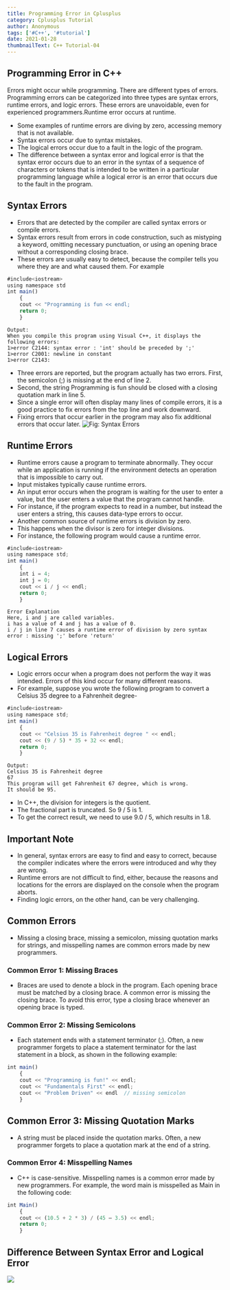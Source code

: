 ```yaml
---
title: Programming Error in Cplusplus
category: Cplusplus Tutorial
author: Anonymous
tags: ['#C++', '#tutorial']
date: 2021-01-28
thumbnailText: C++ Tutorial-04
---
```

## Programming Error in C++

Errors might occur while programming. There are different types of errors. Programming errors can be categorized into three types are syntax errors, runtime errors, and logic errors. These errors are unavoidable, even for experienced programmers.Runtime error occurs at runtime.
- Some examples of runtime errors are diving by zero, accessing memory that is not available.
- Syntax errors occur due to syntax mistakes.
- The logical errors occur due to a fault in the logic of the program.
- The difference between a syntax error and logical error is that the syntax error occurs due to an error in the syntax of a sequence of characters or tokens that is intended to be written in a particular programming language while a logical error is an error that occurs due to the fault in the program.
## Syntax Errors
- Errors that are detected by the compiler are called syntax errors or compile errors.
- Syntax errors result from errors in code construction, such as mistyping a keyword, omitting necessary punctuation, or using an opening brace without a corresponding closing brace.
- These errors are usually easy to detect, because the compiler tells you where they are and what caused them. For example
~~~js
#include<iostream>
using namespace std
int main()
    {
    cout << "Programming is fun << endl;
    return 0;
    }
~~~
~~~
Output:
When you compile this program using Visual C++, it displays the following errors:
1>error C2144: syntax error : 'int' should be preceded by ';'
1>error C2001: newline in constant
1>error C2143:
~~~
- Three errors are reported, but the program actually has two errors. First, the semicolon (;) is missing at the end of line 2.
- Second, the string Programming is fun should be closed with a closing quotation mark in line 5.
- Since a single error will often display many lines of compile errors, it is a good practice to fix errors from the top line and work downward.
- Fixing errors that occur earlier in the program may also fix additional errors that occur later.
![Fig: Syntax Errors](../../assets/cppPic/ser.PNG)
## Runtime Errors
- Runtime errors cause a program to terminate abnormally. They occur while an application is running if the environment detects an operation that is impossible to carry out.
- Input mistakes typically cause runtime errors.
- An input error occurs when the program is waiting for the user to enter a value, but the user enters a value that the program cannot handle.
- For instance, if the program expects to read in a number, but instead the user enters a string, this causes data-type errors to occur.
- Another common source of runtime errors is division by zero.
- This happens when the divisor is zero for integer divisions.
- For instance, the following program would cause a runtime error.
~~~js
#include<iostream>
using namespace std;
int main()
    {
    int i = 4;
    int j = 0;
    cout << i / j << endl;
    return 0;
    }
~~~
~~~
Error Explanation
Here, i and j are called variables.
i has a value of 4 and j has a value of 0.
i / j in line 7 causes a runtime error of division by zero syntax error : missing ';' before 'return'
~~~
## Logical Errors
- Logic errors occur when a program does not perform the way it was intended. Errors of this kind occur for many different reasons.
- For example, suppose you wrote the following program  to convert a Celsius 35 degree to a Fahrenheit degree-
~~~js
#include<iostream>
using namespace std;
int main()
    {
    cout << "Celsius 35 is Fahrenheit degree " << endl;
    cout << (9 / 5) * 35 + 32 << endl;
    return 0;
    }
~~~
~~~
Output:
Celsius 35 is Fahrenheit degree
67
This program will get Fahrenheit 67 degree, which is wrong.
It should be 95.
~~~
- In C++, the division for integers is the quotient.
- The fractional part is truncated. So 9 / 5 is 1.
- To get the correct result, we need to use 9.0 / 5, which results in 1.8.
## Important Note
- In general, syntax errors are easy to find and easy to correct, because the compiler indicates where the errors were introduced and why they are wrong.
- Runtime errors are not difficult to find, either, because the reasons and locations for the errors are displayed on the console when the program aborts.
- Finding logic errors, on the other hand, can be very challenging.
## Common Errors
- Missing a closing brace, missing a semicolon, missing quotation marks for strings, and misspelling names are common errors made by new programmers.
### Common Error 1: Missing Braces
- Braces are used to denote a block in the program. Each opening brace must be matched by a closing brace. A common error is missing the closing brace. To avoid this error, type a closing brace whenever an opening brace is typed.
### Common Error 2: Missing Semicolons
- Each statement ends with a statement terminator (;). Often, a new programmer forgets to place a statement terminator for the last statement in a block, as shown in the following example:
~~~js
int main()
    {
    cout << "Programming is fun!" << endl;
    cout << "Fundamentals First" << endl;
    cout << "Problem Driven" << endl  // missing semicolon
    }
~~~
## Common Error 3: Missing Quotation Marks
- A string must be placed inside the quotation marks. Often, a new programmer forgets to place a quotation mark at the end of a string.
### Common Error 4: Misspelling Names
- C++ is case-sensitive. Misspelling names is a common error made by new programmers. For example, the word main is misspelled as Main in the following code:
~~~js
int Main()
    {
    cout << (10.5 + 2 * 3) / (45 – 3.5) << endl;
    return 0;
    }
~~~
## Difference Between Syntax Error and Logical Error
![](../../assets/cppPic/se.PNG)